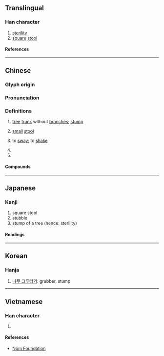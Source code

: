 {{character info}}
==Translingual==

===Han character===
{{Han char|rn=75|rad=木|as=03|sn=7|four=41910|canj=DMU|ids=⿰木兀}}

# [[sterility]]
# [[square]] [[stool]]

====References====
{{Han ref|kx=0511.090|dkj=14457|dj=0895.080|hdz=21159.030|uh=674C}}

----

==Chinese==
{{zh-forms}}

===Glyph origin===
{{Han etym}}

===Pronunciation===
{{zh-pron
|m=wù
|c=ngat6
|mc=y
|oc=y
|cat=n,va
}}

===Definitions===
{{zh-hanzi}}

# {{lb|zh|obsolete}} [[tree]] [[trunk]] without [[branch]]es; [[stump]]
# [[small]] [[stool]]
# {{lb|zh|obsolete}} to [[sway]]; to [[shake]]
# {{zh-used|杌隉}}
# {{zh-used|杌杌}}

====Compounds====
{{zh-der|杌隉|桃杌|晉乘楚杌|杌子|檮杌|杌凳|馬杌子|杌杌}}

----

==Japanese==

===Kanji===
{{ja-kanji|grade=|rs=木03}}

# square stool
# stubble
# stump of a tree (hence: sterility)

====Readings====
{{ja-readings
|on=ごつ, ごち, ぐつ, ぐち
}}

----

==Korean==

===Hanja===
{{ko-hanja|올}}

# [[나무 그루터기]]: grubber, stump

----

==Vietnamese==

===Han character===
{{vi-readings|rs=木03|reading=ngột}}

# {{rfdef|vi|sort=木03}}

====References====
* [http://nomfoundation.org/common/nom_details.php?codepoint=674c Nom Foundation]